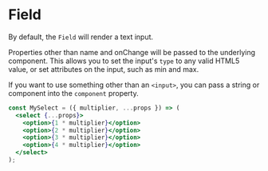 

<Meta title="Components|Field" component={Field} />

# Field

<Props of={Field} />

By default, the `Field` will render a text input.

<Preview>
  <Story name="default">
    <ExampleForm defaultValues={{ myField: 'Hello world' }}>
      <Field name="myField" />
    </ExampleForm>
  </Story>
</Preview>

Properties other than name and onChange will be passed to the underlying component. This allows you to set the input's `type` to any valid HTML5 value, or set attributes on the input, such as min and max.

<Preview>
  <Story name="passthru">
    <ExampleForm defaultValues={{ checkboxExample: true, numberExample: 2 }}>
      <Field name="checkboxExample" type="checkbox" />
      <Field name="numberExample" type="number" min="0" max="5" />
    </ExampleForm>
  </Story>
</Preview>

If you want to use something other than an `<input>`, you can pass a string or component into the `component` property.

```jsx
const MySelect = ({ multiplier, ...props }) => (
  <select {...props}>
    <option>{1 * multiplier}</option>
    <option>{2 * multiplier}</option>
    <option>{3 * multiplier}</option>
    <option>{4 * multiplier}</option>
  </select>
);
```

<Preview>
  <Story name="Custom component">
    <ExampleForm defaultValues={{ myField: 6 }}>
      <Field name="myField" component={MySelect} multiplier={3} />
    </ExampleForm>
  </Story>
</Preview>
